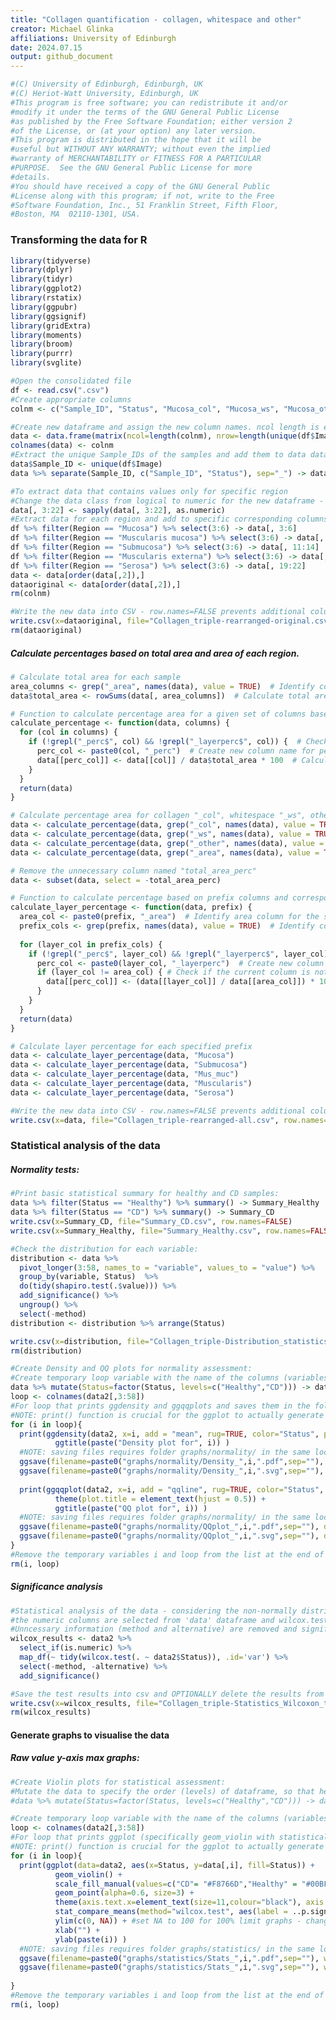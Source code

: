 ```yaml
---
title: "Collagen quantification - collagen, whitespace and other"
creator: Michael Glinka
affiliations: University of Edinburgh
date: 2024.07.15
output: github_document
---
```


```r
#(C) University of Edinburgh, Edinburgh, UK
#(C) Heriot-Watt University, Edinburgh, UK
#This program is free software; you can redistribute it and/or
#modify it under the terms of the GNU General Public License
#as published by the Free Software Foundation; either version 2
#of the License, or (at your option) any later version.
#This program is distributed in the hope that it will be
#useful but WITHOUT ANY WARRANTY; without even the implied
#warranty of MERCHANTABILITY or FITNESS FOR A PARTICULAR
#PURPOSE.  See the GNU General Public License for more
#details.
#You should have received a copy of the GNU General Public
#License along with this program; if not, write to the Free
#Software Foundation, Inc., 51 Franklin Street, Fifth Floor,
#Boston, MA  02110-1301, USA.
```

### Transforming the data for R
```r
library(tidyverse)
library(dplyr)
library(tidyr)
library(ggplot2)
library(rstatix)
library(ggpubr)
library(ggsignif)
library(gridExtra)
library(moments)
library(broom)
library(purrr)
library(svglite)
```

```r
#Open the consolidated file
df <- read.csv(".csv")
#Create appropriate columns
colnm <- c("Sample_ID", "Status", "Mucosa_col", "Mucosa_ws", "Mucosa_other", "Mucosa_area", "Mus_muc_col", "Mus_muc_ws", "Mus_muc_other", "Mus_muc_area", "Submucosa_col", "Submucosa_ws", "Submucosa_other", "Submucosa_area", "Muscularis_col","Muscularis_ws", "Muscularis_other", "Muscularis_area", "Serosa_col","Serosa_ws", "Serosa_other", "Serosa_area")
```

```r
#Create new dataframe and assign the new column names. ncol length is equal to the number of terms in the colnm and nrow is set to the number of unique Sample IDs in Image column
data <- data.frame(matrix(ncol=length(colnm), nrow=length(unique(df$Image))))
colnames(data) <- colnm
#Extract the unique Sample_IDs of the samples and add them to data dataframe. Put the health status in Status column
data$Sample_ID <- unique(df$Image)
data %>% separate(Sample_ID, c("Sample_ID", "Status"), sep="_") -> data

```

```r
#To extract data that contains values only for specific region
#Change the data class from logical to numeric for the new dataframe - necessary for filter() and select() in next step
data[, 3:22] <- sapply(data[, 3:22], as.numeric)
#Extract data for each region and add to specific corresponding columns
df %>% filter(Region == "Mucosa") %>% select(3:6) -> data[, 3:6]
df %>% filter(Region == "Muscularis mucosa") %>% select(3:6) -> data[, 7:10]
df %>% filter(Region == "Submucosa") %>% select(3:6) -> data[, 11:14] 
df %>% filter(Region == "Muscularis externa") %>% select(3:6) -> data[, 15:18] 
df %>% filter(Region == "Serosa") %>% select(3:6) -> data[, 19:22]
data <- data[order(data[,2]),]
dataoriginal <- data[order(data[,2]),]
rm(colnm)
```

```r
#Write the new data into CSV - row.names=FALSE prevents additional column from being created with row index values
write.csv(x=dataoriginal, file="Collagen_triple-rearranged-original.csv", row.names=FALSE)
rm(dataoriginal)
```

##### Calculate percentages based on total area and area of each region.
```r
# Calculate total area for each sample
area_columns <- grep("_area", names(data), value = TRUE)  # Identify columns with "_area" suffix
data$total_area <- rowSums(data[, area_columns])  # Calculate total area by summing values in "_area" columns

# Function to calculate percentage area for a given set of columns based on total area
calculate_percentage <- function(data, columns) {
  for (col in columns) {
    if (!grepl("_perc$", col) && !grepl("_layerperc$", col)) {  # Check if column name doesn't end with "_perc" or "_layerperc"
      perc_col <- paste0(col, "_perc")  # Create new column name for percentage
      data[[perc_col]] <- data[[col]] / data$total_area * 100  # Calculate percentage area and assign to new column
    }
  }
  return(data)
}

# Calculate percentage area for collagen "_col", whitespace "_ws", other "_other", and area "_area" 
data <- calculate_percentage(data, grep("_col", names(data), value = TRUE))  # Calculate percentage for columns with "_col" suffix
data <- calculate_percentage(data, grep("_ws", names(data), value = TRUE))  # Calculate percentage for columns with "_ws" suffix
data <- calculate_percentage(data, grep("_other", names(data), value = TRUE))  # Calculate percentage for columns with "_other" suffix
data <- calculate_percentage(data, grep("_area", names(data), value = TRUE))  # Calculate percentage for columns with "_area" suffix

# Remove the unnecessary column named "total_area_perc"
data <- subset(data, select = -total_area_perc)

# Function to calculate percentage based on prefix columns and corresponding area column
calculate_layer_percentage <- function(data, prefix) {
  area_col <- paste0(prefix, "_area")  # Identify area column for the specified prefix
  prefix_cols <- grep(prefix, names(data), value = TRUE)  # Identify columns with specified prefix
  
  for (layer_col in prefix_cols) {
    if (!grepl("_perc$", layer_col) && !grepl("_layerperc$", layer_col)) {  # Check if column name doesn't end with "_perc" or "_layerperc"
      perc_col <- paste0(layer_col, "_layerperc")  # Create new column name for layer percentage
      if (layer_col != area_col) { # Check if the current column is not the area column itself
        data[[perc_col]] <- (data[[layer_col]] / data[[area_col]]) * 100  # Calculate layer percentage and assign to new column
      }
    }
  }
  return(data)
}

# Calculate layer percentage for each specified prefix
data <- calculate_layer_percentage(data, "Mucosa")
data <- calculate_layer_percentage(data, "Submucosa")
data <- calculate_layer_percentage(data, "Mus_muc")
data <- calculate_layer_percentage(data, "Muscularis")
data <- calculate_layer_percentage(data, "Serosa")

```

```r
#Write the new data into CSV - row.names=FALSE prevents additional column from being created with row index values
write.csv(x=data, file="Collagen_triple-rearranged-all.csv", row.names=FALSE)
```


### Statistical analysis of the data

##### Normality tests:
```r
#Print basic statistical summary for healthy and CD samples:
data %>% filter(Status == "Healthy") %>% summary() -> Summary_Healthy
data %>% filter(Status == "CD") %>% summary() -> Summary_CD
write.csv(x=Summary_CD, file="Summary_CD.csv", row.names=FALSE)
write.csv(x=Summary_Healthy, file="Summary_Healthy.csv", row.names=FALSE)
```

```r
#Check the distribution for each variable:
distribution <- data %>% 
  pivot_longer(3:58, names_to = "variable", values_to = "value") %>% 
  group_by(variable, Status)  %>% 
  do(tidy(shapiro.test(.$value))) %>% 
  add_significance() %>%
  ungroup() %>% 
  select(-method)
distribution <- distribution %>% arrange(Status)

write.csv(x=distribution, file="Collagen_triple-Distribution_statistics.csv", row.names=FALSE)
rm(distribution)
```

```r
#Create Density and QQ plots for normality assessment:
#Create temporary loop variable with the name of the columns (variables) that we are interested in mapping
data %>% mutate(Status=factor(Status, levels=c("Healthy","CD"))) -> data2
loop <- colnames(data2[,3:58])
#For loop that prints ggdensity and ggqqplots and saves them in the folder.
#NOTE: print() function is crucial for the ggplot to actually generate the plots.
for (i in loop){
  print(ggdensity(data2, x=i, add = "mean", rug=TRUE, color="Status", palette = c("#F8766D", "#00AFBB"), ylab="Density", xlab="") +           theme(plot.title = element_text(hjust = 0.5)) + 
          ggtitle(paste("Density plot for", i)) )
  #NOTE: saving files requires folder graphs/normality/ in the same location as the .rmd file.
  ggsave(filename=paste0("graphs/normality/Density_",i,".pdf",sep=""), device="pdf", dpi=300) #Here set your destination output folders
  ggsave(filename=paste0("graphs/normality/Density_",i,".svg",sep=""), device="svg", dpi=300) #Here set your destination output folders
    
  print(ggqqplot(data2, x=i, add = "qqline", rug=TRUE, color="Status", palette = c("#F8766D", "#00AFBB")) + 
          theme(plot.title = element_text(hjust = 0.5)) + 
          ggtitle(paste("QQ plot for", i)) )
  #NOTE: saving files requires folder graphs/normality/ in the same location as the .rmd file.
  ggsave(filename=paste0("graphs/normality/QQplot_",i,".pdf",sep=""), device="pdf", dpi=300) #Here set your destination output folders
  ggsave(filename=paste0("graphs/normality/QQplot_",i,".svg",sep=""), device="svg", dpi=300) #Here set your destination output folders
}
#Remove the temporary variables i and loop from the list at the end of the generating the graphs
rm(i, loop)
```


##### Significance analysis

```r
#Statistical analysis of the data - considering the non-normally distributed data, a non-parametric test will be used
#the numeric columns are selected from 'data' dataframe and wilcox.test is used on the selected numeric columns and then mapped as dataframe through map_df and tidied up.
#Unncessary information (method and alternative) are removed and significance added for easier visualisation
wilcox_results <- data2 %>% 
  select_if(is.numeric) %>% 
  map_df(~ tidy(wilcox.test(. ~ data2$Status)), .id='var') %>% 
  select(-method, -alternative) %>% 
  add_significance()
```

```r
#Save the test results into csv and OPTIONALLY delete the results from R
write.csv(x=wilcox_results, file="Collagen_triple-Statistics_Wilcoxon_test.csv", row.names=FALSE)
rm(wilcox_results)
```

#### Generate graphs to visualise the data
##### Raw value y-axis max graphs:
```r
#Create Violin plots for statistical assessment:
#Mutate the data to specify the order (levels) of dataframe, so that healthy is on the left and CD is on the right
#data %>% mutate(Status=factor(Status, levels=c("Healthy","CD"))) -> data2

#Create temporary loop variable with the name of the columns (variables) that we are interested in mapping
loop <- colnames(data2[,3:58])
#For loop that prints ggplot (specifically geom_violin with statistical analysis) and saves them in the folder.
#NOTE: print() function is crucial for the ggplot to actually generate the plots.
for (i in loop){
  print(ggplot(data=data2, aes(x=Status, y=data[,i], fill=Status)) +
          geom_violin() +
          scale_fill_manual(values=c("CD"= "#F8766D","Healthy" = "#00BFC4")) +
          geom_point(alpha=0.6, size=3) +
          theme(axis.text.x=element_text(size=11,colour="black"), axis.text.y=element_text(colour="black"),axis.title.y=element_text(size=16, colour="black"), legend.position="none") +
          stat_compare_means(method="wilcox.test", aes(label = ..p.signif..), size=7, label.x = 1.5, vjust=0.5) +
          ylim(c(0, NA)) + #set NA to 100 for 100% limit graphs - change output of ggsave though to not to overwrite previous results.
          xlab("") +
          ylab(paste(i)) )
  #NOTE: saving files requires folder graphs/statistics/ in the same location as the .rmd file.
  ggsave(filename=paste0("graphs/statistics/Stats_",i,".pdf",sep=""), width=4, device="pdf", dpi=300) #If Y limit was set to 100 for %, change folder otherwise overwrites.
  ggsave(filename=paste0("graphs/statistics/Stats_",i,".svg",sep=""), width=4, device="svg", dpi=300) #If Y limit was set to 100 for %, change folder otherwise overwrites.
    
}
#Remove the temporary variables i and loop from the list at the end of the generating the graphs
rm(i, loop)
```
